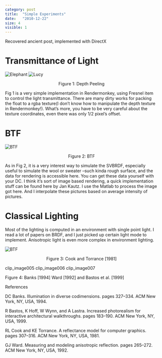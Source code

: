 ```yaml
---
category: post
title:  "Simple Experiments"
date:   "2010-12-22"
size: 4
visible: 1
---
```


Recovered ancient post, implemented with DirectX

# Transmittance of Light

![Elephant](../images/blog/2010/elephant-deep-peeling.jpg)
![Lucy](../images/blog/2010/lucy-depth-peeling.jpg)

<center>Figure 1: Depth Peeling</center>


Fig 1 is a very simple implementation in Rendermonkey, using Fresnel item to control the light transmittance. There are many dirty works for packing the float to a rgba texture(I don’t know how to manipulate the depth texture in Rendermonkey!). What’s more, you have to be very careful about the texture coordinates, even there was only 1/2 pixel’s offset.

# BTF

![BTF](../images/blog/2010/btf-teapot.jpg)

<center>Figure 2: BTF</center>

As in Fig 2, it is a very interest way to simulate the SVBRDF, especially useful to simulate the wool or sweater –such kinda rough surface, and the data for rendering is accessible here. You can get these data yourself with your DC. I think it’s sort of image based rendering, a quick implementation stuff can be found here by Jan Kautz. I use the Matlab to process the image got here. And I interpolate these pictures based on average intensity of pictures.

# Classical Lighting

Most of the lighting is computed in an environment with single point light. I read a lot of papers on BRDF, and I just picked up certain light mode to implement. Anisotropic light is even more complex in environment lighting.

![BTF](../images/blog/2010/bronze-cook.jpg)

<center>Figure 3: Cook and Torrance [1981]</center>

clip_image005 clip_image006 clip_image007

Figure 4: Banks [1994] Ward [1992] and Bastos et al. [1999]

References

DC Banks. Illumination in diverse codimensions. pages 327–334. ACM New York, NY, USA, 1994.

R Bastos, K Hoff, W Wynn, and A Lastra. Increased photorealism for interactive architectural walkthroughs. pages 183–190. ACM New York, NY, USA, 1999.

RL Cook and KE Torrance. A reflectance model for computer graphics. pages 307–316. ACM New York, NY, USA, 1981.

GJ Ward. Measuring and modeling anisotropic reflection. pages 265–272. ACM New York, NY, USA, 1992.

